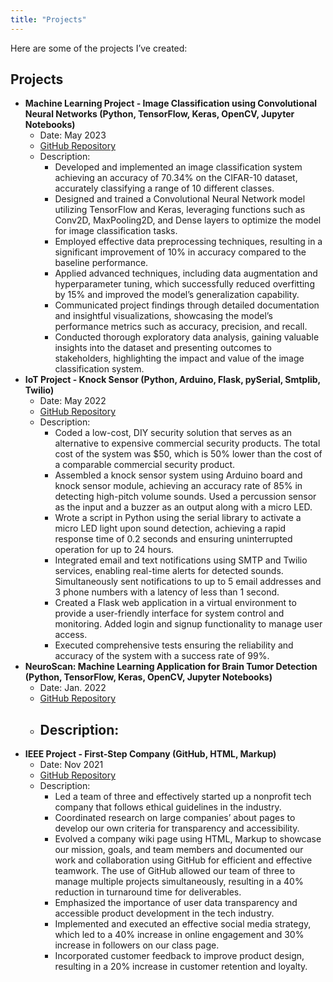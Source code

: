 ```yaml
---
title: "Projects"
---
```

Here are some of the projects I've created:

## Projects

- **Machine Learning Project - Image Classification using Convolutional Neural Networks (Python, TensorFlow, Keras, OpenCV, Jupyter Notebooks)**
  - Date: May 2023
  - [GitHub Repository](https://github.com/omidk414/Image_Classification){target=_blank}
  - Description:
    - Developed and implemented an image classification system achieving an accuracy of 70.34% on the CIFAR-10 dataset, accurately classifying a range of 10 different classes.
    - Designed and trained a Convolutional Neural Network model utilizing TensorFlow and Keras, leveraging functions such as Conv2D, MaxPooling2D, and Dense layers to optimize the model for image classification tasks.
    - Employed effective data preprocessing techniques, resulting in a significant improvement of 10% in accuracy compared to the baseline performance.
    - Applied advanced techniques, including data augmentation and hyperparameter tuning, which successfully reduced overfitting by 15% and improved the model's generalization capability.
    - Communicated project findings through detailed documentation and insightful visualizations, showcasing the model's performance metrics such as accuracy, precision, and recall.
    - Conducted thorough exploratory data analysis, gaining valuable insights into the dataset and presenting outcomes to stakeholders, highlighting the impact and value of the image classification system.

- **IoT Project - Knock Sensor (Python, Arduino, Flask, pySerial, Smtplib, Twilio)**
  - Date: May 2022
  - [GitHub Repository](https://github.com/omidk414/IoT-Knock-Detection-System){target=_blank}
  - Description:
    - Coded a low-cost, DIY security solution that serves as an alternative to expensive commercial security products. The total cost of the system was $50, which is 50% lower than the cost of a comparable commercial security product.
    - Assembled a knock sensor system using Arduino board and knock sensor module, achieving an accuracy rate of 85% in detecting high-pitch volume sounds. Used a percussion sensor as the input and a buzzer as an output along with a micro LED.
    - Wrote a script in Python using the serial library to activate a micro LED light upon sound detection, achieving a rapid response time of 0.2 seconds and ensuring uninterrupted operation for up to 24 hours.
    - Integrated email and text notifications using SMTP and Twilio services, enabling real-time alerts for detected sounds. Simultaneously sent notifications to up to 5 email addresses and 3 phone numbers with a latency of less than 1 second.
    - Created a Flask web application in a virtual environment to provide a user-friendly interface for system control and monitoring. Added login and signup functionality to manage user access.
    - Executed comprehensive tests ensuring the reliability and accuracy of the system with a success rate of 99%.

- **NeuroScan: Machine Learning Application for Brain Tumor Detection (Python, TensorFlow, Keras, OpenCV, Jupyter Notebooks)**
  - Date: Jan. 2022
  - [GitHub Repository](https://github.com/omidk414/NeuroScan){target=_blank}
  - Description:
    -



- **IEEE Project - First-Step Company (GitHub, HTML, Markup)**
  - Date: Nov 2021
  - [GitHub Repository](https://github.com/omidk414/First-Step/wiki){target=_blank}
  - Description:
    - Led a team of three and effectively started up a nonprofit tech company that follows ethical guidelines in the industry.
    - Coordinated research on large companies' about pages to develop our own criteria for transparency and accessibility.
    - Evolved a company wiki page using HTML, Markup to showcase our mission, goals, and team members and documented our work and collaboration using GitHub for efficient and effective teamwork. The use of GitHub allowed our team of three to manage multiple projects simultaneously, resulting in a 40% reduction in turnaround time for deliverables.
    - Emphasized the importance of user data transparency and accessible product development in the tech industry.
    - Implemented and executed an effective social media strategy, which led to a 40% increase in online engagement and 30% increase in followers on our class page.
    - Incorporated customer feedback to improve product design, resulting in a 20% increase in customer retention and loyalty.
